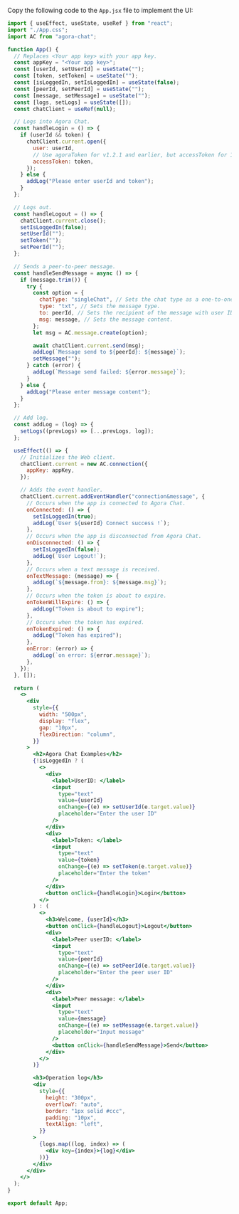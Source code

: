 <PlatformWrapper platform="web">

Copy the following code to the `App.jsx` file to implement the UI:

```jsx
import { useEffect, useState, useRef } from "react";
import "./App.css";
import AC from "agora-chat";

function App() {
  // Replaces <Your app key> with your app key.
  const appKey = "<Your app key>";
  const [userId, setUserId] = useState("");
  const [token, setToken] = useState("");
  const [isLoggedIn, setIsLoggedIn] = useState(false);
  const [peerId, setPeerId] = useState("");
  const [message, setMessage] = useState("");
  const [logs, setLogs] = useState([]);
  const chatClient = useRef(null);

  // Logs into Agora Chat.
  const handleLogin = () => {
    if (userId && token) {
      chatClient.current.open({
        user: userId,
        // Use agoraToken for v1.2.1 and earlier, but accessToken for 1.2.2 and later.
        accessToken: token,
      });
    } else {
      addLog("Please enter userId and token");
    }
  };

  // Logs out.
  const handleLogout = () => {
    chatClient.current.close();
    setIsLoggedIn(false);
    setUserId("");
    setToken("");
    setPeerId("");
  };

  // Sends a peer-to-peer message.
  const handleSendMessage = async () => {
    if (message.trim()) {
      try {
        const option = {
          chatType: "singleChat", // Sets the chat type as a one-to-one chat.
          type: "txt", // Sets the message type.
          to: peerId, // Sets the recipient of the message with user ID.
          msg: message, // Sets the message content.
        };
        let msg = AC.message.create(option);

        await chatClient.current.send(msg);
        addLog(`Message send to ${peerId}: ${message}`);
        setMessage("");
      } catch (error) {
        addLog(`Message send failed: ${error.message}`);
      }
    } else {
      addLog("Please enter message content");
    }
  };

  // Add log.
  const addLog = (log) => {
    setLogs((prevLogs) => [...prevLogs, log]);
  };

  useEffect(() => {
    // Initializes the Web client.
    chatClient.current = new AC.connection({
      appKey: appKey,
    });

    // Adds the event handler.
    chatClient.current.addEventHandler("connection&message", {
      // Occurs when the app is connected to Agora Chat.
      onConnected: () => {
        setIsLoggedIn(true);
        addLog(`User ${userId} Connect success !`);
      },
      // Occurs when the app is disconnected from Agora Chat.
      onDisconnected: () => {
        setIsLoggedIn(false);
        addLog(`User Logout!`);
      },
      // Occurs when a text message is received.
      onTextMessage: (message) => {
        addLog(`${message.from}: ${message.msg}`);
      },
      // Occurs when the token is about to expire.
      onTokenWillExpire: () => {
        addLog("Token is about to expire");
      },
      // Occurs when the token has expired.
      onTokenExpired: () => {
        addLog("Token has expired");
      },
      onError: (error) => {
        addLog(`on error: ${error.message}`);
      },
    });
  }, []);

  return (
    <>
      <div
        style={{
          width: "500px",
          display: "flex",
          gap: "10px",
          flexDirection: "column",
        }}
      >
        <h2>Agora Chat Examples</h2>
        {!isLoggedIn ? (
          <>
            <div>
              <label>UserID: </label>
              <input
                type="text"
                value={userId}
                onChange={(e) => setUserId(e.target.value)}
                placeholder="Enter the user ID"
              />
            </div>
            <div>
              <label>Token: </label>
              <input
                type="text"
                value={token}
                onChange={(e) => setToken(e.target.value)}
                placeholder="Enter the token"
              />
            </div>
            <button onClick={handleLogin}>Login</button>
          </>
        ) : (
          <>
            <h3>Welcome, {userId}</h3>
            <button onClick={handleLogout}>Logout</button>
            <div>
              <label>Peer userID: </label>
              <input
                type="text"
                value={peerId}
                onChange={(e) => setPeerId(e.target.value)}
                placeholder="Enter the peer user ID"
              />
            </div>
            <div>
              <label>Peer message: </label>
              <input
                type="text"
                value={message}
                onChange={(e) => setMessage(e.target.value)}
                placeholder="Input message"
              />
              <button onClick={handleSendMessage}>Send</button>
            </div>
          </>
        )}

        <h3>Operation log</h3>
        <div
          style={{
            height: "300px",
            overflowY: "auto",
            border: "1px solid #ccc",
            padding: "10px",
            textAlign: "left",
          }}
        >
          {logs.map((log, index) => (
            <div key={index}>{log}</div>
          ))}
        </div>
      </div>
    </>
  );
}

export default App;
```

<a name="test"></a>

</PlatformWrapper>
